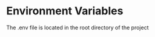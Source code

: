 

# Environment Variables

The .env file is located in the root directory of the project

<Table
  headers={["Variable", "Description"]}
  rows={[
    [
      "MYSQL_ROOT_PASSWORD",
      "This variable is used to specify the root password for the MySQL database.",
    ],
    [
      "MYSQL_DATABASE",
      "This variable specifies the name of the database that will be used in our application. This is the wordpress database",
    ],
    [
      "MYSQL_USER",
      "This variable is the username for the Wordpress MySQL database.",
    ],
    [
      "MYSQL_PASSWORD",
      "This variable is the password for the Wordpress MySQL database.",
    ],
    [
      "VITE_IMAGE_PATH",
      "URL path to images saved in wp-content/uploads. currently a url on the localhost:8000",
    ],
     [
      "VITE_SERVER_BASE_URL",
      "Environment variable pointing to the backend server location",
    ],
  ]}
/>

